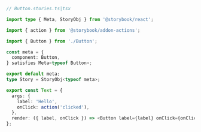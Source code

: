 ```ts
// Button.stories.ts|tsx

import type { Meta, StoryObj } from '@storybook/react';

import { action } from '@storybook/addon-actions';

import { Button } from './Button';

const meta = {
  component: Button,
} satisfies Meta<typeof Button>;

export default meta;
type Story = StoryObj<typeof meta>;

export const Text = {
  args: {
    label: 'Hello',
    onClick: action('clicked'),
  },
  render: ({ label, onClick }) => <Button label={label} onClick={onClick} />,
};
```
